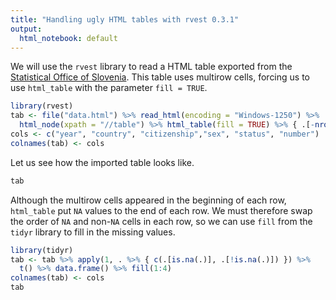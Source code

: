 ```yaml
---
title: "Handling ugly HTML tables with rvest 0.3.1"
output:
  html_notebook: default
---
```


We will use the `rvest` library to read a HTML table exported from the [Statistical Office of Slovenia](https://pxweb.stat.si/SiStatData/pxweb/sl/Data/-/05N3218S.px). This table uses multirow cells, forcing us to use `html_table` with the parameter `fill = TRUE`.

```r
library(rvest)
tab <- file("data.html") %>% read_html(encoding = "Windows-1250") %>%
  html_node(xpath = "//table") %>% html_table(fill = TRUE) %>% { .[-nrow(.), ] }
cols <- c("year", "country", "citizenship","sex", "status", "number")
colnames(tab) <- cols
```

Let us see how the imported table looks like.

```r
tab
```

Although the multirow cells appeared in the beginning of each row, `html_table` put `NA` values to the end of each row. We must therefore swap the order of `NA` and non-`NA` cells in each row, so we can use `fill` from the `tidyr` library to fill in the missing values.

```r
library(tidyr)
tab <- tab %>% apply(1, . %>% { c(.[is.na(.)], .[!is.na(.)]) }) %>%
  t() %>% data.frame() %>% fill(1:4)
colnames(tab) <- cols
tab
```
